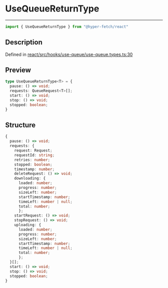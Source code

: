 

# UseQueueReturnType

<div class="api-docs__separator" data-reactroot="">

---

</div><div class="api-docs__import" data-reactroot="">

```ts
import { UseQueueReturnType } from "@hyper-fetch/react"
```

</div><div class="api-docs__section">

## Description

</div><div class="api-docs__description"><span class="api-docs__do-not-parse">



</span></div><p class="api-docs__definition">

Defined in [react/src/hooks/use-queue/use-queue.types.ts:30](https://github.com/BetterTyped/hyper-fetch/blob/c44d728f/packages/react/src/hooks/use-queue/use-queue.types.ts#L30)

</p><div class="api-docs__section">

## Preview

</div><div class="api-docs__preview type">

```ts
type UseQueueReturnType<T> = {
  pause: () => void; 
  requests: QueueRequest<T>[]; 
  start: () => void; 
  stop: () => void; 
  stopped: boolean; 
}
```

</div><div class="api-docs__section">

## Structure

</div><div class="api-docs__returns">

```ts
{
  pause: () => void;
  requests: {
    request: Request;
    requestId: string;
    retries: number;
    stopped: boolean;
    timestamp: number;
    deleteRequest: () => void;
    downloading: {
      loaded: number;
      progress: number;
      sizeLeft: number;
      startTimestamp: number;
      timeLeft: number | null;
      total: number;
      };
    startRequest: () => void;
    stopRequest: () => void;
    uploading: {
      loaded: number;
      progress: number;
      sizeLeft: number;
      startTimestamp: number;
      timeLeft: number | null;
      total: number;
      };
  }[];
  start: () => void;
  stop: () => void;
  stopped: boolean;
}
```

</div>